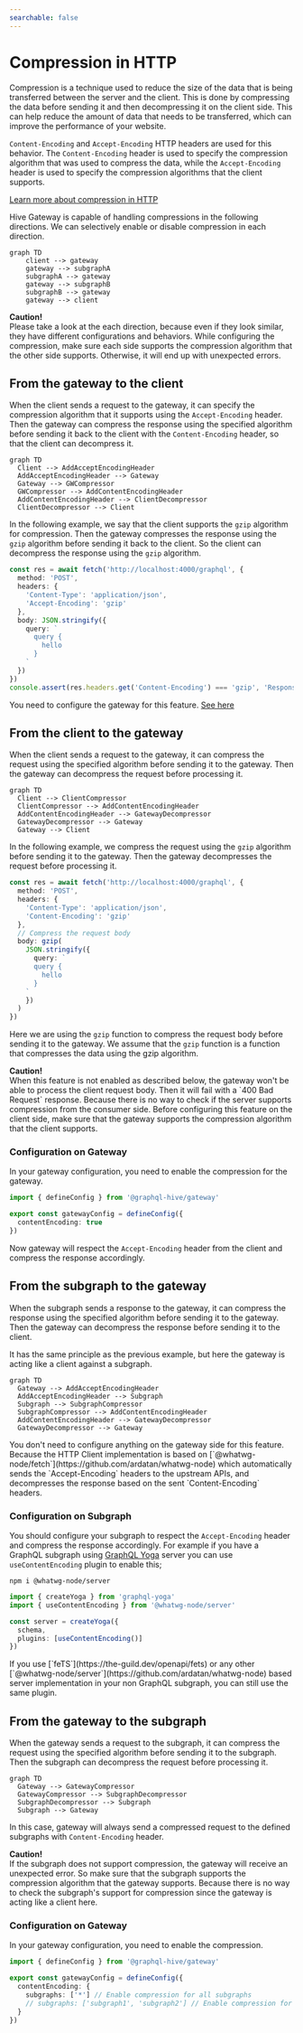 ```yaml
---
searchable: false
---
```


# Compression in HTTP


Compression is a technique used to reduce the size of the data that is being transferred between the
server and the client. This is done by compressing the data before sending it and then decompressing
it on the client side. This can help reduce the amount of data that needs to be transferred, which
can improve the performance of your website.

`Content-Encoding` and `Accept-Encoding` HTTP headers are used for this behavior. The
`Content-Encoding` header is used to specify the compression algorithm that was used to compress the
data, while the `Accept-Encoding` header is used to specify the compression algorithms that the
client supports.

[Learn more about compression in HTTP](https://developer.mozilla.org/en-US/docs/Web/HTTP/Headers/Content-Encoding)

Hive Gateway is capable of handling compressions in the following directions. We can selectively
enable or disable compression in each direction.

```mermaid
graph TD
    client --> gateway
    gateway --> subgraphA
    subgraphA --> gateway
    gateway --> subgraphB
    subgraphB --> gateway
    gateway --> client
```

<Callout>
  <b>Caution!</b>
  <br />
  Please take a look at the each direction, because even if they look similar, they have different
  configurations and behaviors. While configuring the compression, make sure each side supports the
  compression algorithm that the other side supports. Otherwise, it will end up with unexpected
  errors.
</Callout>

## From the gateway to the client

When the client sends a request to the gateway, it can specify the compression algorithm that it
supports using the `Accept-Encoding` header. Then the gateway can compress the response using the
specified algorithm before sending it back to the client with the `Content-Encoding` header, so that
the client can decompress it.

```mermaid
graph TD
  Client --> AddAcceptEncodingHeader
  AddAcceptEncodingHeader --> Gateway
  Gateway --> GWCompressor
  GWCompressor --> AddContentEncodingHeader
  AddContentEncodingHeader --> ClientDecompressor
  ClientDecompressor --> Client
```

In the following example, we say that the client supports the `gzip` algorithm for compression. Then
the gateway compresses the response using the `gzip` algorithm before sending it back to the client.
So the client can decompress the response using the `gzip` algorithm.

```ts
const res = await fetch('http://localhost:4000/graphql', {
  method: 'POST',
  headers: {
    'Content-Type': 'application/json',
    'Accept-Encoding': 'gzip'
  },
  body: JSON.stringify({
    query: `
      query {
        hello
      }
    `
  })
})
console.assert(res.headers.get('Content-Encoding') === 'gzip', 'Response is compressed')
```

You need to configure the gateway for this feature. [See here](#configuration-on-gateway)

## From the client to the gateway

When the client sends a request to the gateway, it can compress the request using the specified
algorithm before sending it to the gateway. Then the gateway can decompress the request before
processing it.

```mermaid
graph TD
  Client --> ClientCompressor
  ClientCompressor --> AddContentEncodingHeader
  AddContentEncodingHeader --> GatewayDecompressor
  GatewayDecompressor --> Gateway
  Gateway --> Client
```

In the following example, we compress the request using the `gzip` algorithm before sending it to
the gateway. Then the gateway decompresses the request before processing it.

```ts
const res = await fetch('http://localhost:4000/graphql', {
  method: 'POST',
  headers: {
    'Content-Type': 'application/json',
    'Content-Encoding': 'gzip'
  },
  // Compress the request body
  body: gzip(
    JSON.stringify({
      query: `
      query {
        hello
      }
    `
    })
  )
})
```

Here we are using the `gzip` function to compress the request body before sending it to the gateway.
We assume that the `gzip` function is a function that compresses the data using the gzip algorithm.

<Callout>
  <b>Caution!</b>
  <br />
  When this feature is not enabled as described below, the gateway won't be able to process the
  client request body. Then it will fail with a `400 Bad Request` response. Because there is no way
  to check if the server supports compression from the consumer side. Before configuring this
  feature on the client side, make sure that the gateway supports the compression algorithm that the
  client supports.
</Callout>

### Configuration on Gateway

In your gateway configuration, you need to enable the compression for the gateway.

```ts filename="gateway.config.ts"
import { defineConfig } from '@graphql-hive/gateway'

export const gatewayConfig = defineConfig({
  contentEncoding: true
})
```

Now gateway will respect the `Accept-Encoding` header from the client and compress the response
accordingly.

## From the subgraph to the gateway

When the subgraph sends a response to the gateway, it can compress the response using the specified
algorithm before sending it to the gateway. Then the gateway can decompress the response before
sending it to the client.

It has the same principle as the previous example, but here the gateway is acting like a client
against a subgraph.

```mermaid
graph TD
  Gateway --> AddAcceptEncodingHeader
  AddAcceptEncodingHeader --> Subgraph
  Subgraph --> SubgraphCompressor
  SubgraphCompressor --> AddContentEncodingHeader
  AddContentEncodingHeader --> GatewayDecompressor
  GatewayDecompressor --> Gateway
```

<Callout>
  You don't need to configure anything on the gateway side for this feature. Because the HTTP Client
  implementation is based on [`@whatwg-node/fetch`](https://github.com/ardatan/whatwg-node) which
  automatically sends the `Accept-Encoding` headers to the upstream APIs, and decompresses the
  response based on the sent `Content-Encoding` headers.
</Callout>

### Configuration on Subgraph

You should configure your subgraph to respect the `Accept-Encoding` header and compress the response
accordingly. For example if you have a GraphQL subgraph using
[GraphQL Yoga](https://the-guild.dev/graphql/yoga-server) server you can use `useContentEncoding`
plugin to enable this;

```npm2yarn
npm i @whatwg-node/server
```

```ts
import { createYoga } from 'graphql-yoga'
import { useContentEncoding } from '@whatwg-node/server'

const server = createYoga({
  schema,
  plugins: [useContentEncoding()]
})
```

<Callout>
  If you use [`feTS`](https://the-guild.dev/openapi/fets) or any other
  [`@whatwg-node/server`](https://github.com/ardatan/whatwg-node) based server implementation in
  your non GraphQL subgraph, you can still use the same plugin.
</Callout>

## From the gateway to the subgraph

When the gateway sends a request to the subgraph, it can compress the request using the specified
algorithm before sending it to the subgraph. Then the subgraph can decompress the request before
processing it.

```mermaid
graph TD
  Gateway --> GatewayCompressor
  GatewayCompressor --> SubgraphDecompressor
  SubgraphDecompressor --> Subgraph
  Subgraph --> Gateway
```

In this case, gateway will always send a compressed request to the defined subgraphs with
`Content-Encoding` header.

<Callout>
  <b>Caution!</b>
  <br />
  If the subgraph does not support compression, the gateway will receive an unexpected error. So
  make sure that the subgraph supports the compression algorithm that the gateway supports. Because
  there is no way to check the subgraph's support for compression since the gateway is acting like a
  client here.
</Callout>

### Configuration on Gateway

In your gateway configuration, you need to enable the compression.

```ts filename="gateway.config.ts"
import { defineConfig } from '@graphql-hive/gateway'

export const gatewayConfig = defineConfig({
  contentEncoding: {
    subgraphs: ['*'] // Enable compression for all subgraphs
    // subgraphs: ['subgraph1', 'subgraph2'] // Enable compression for specific subgraphs
  }
})
```
